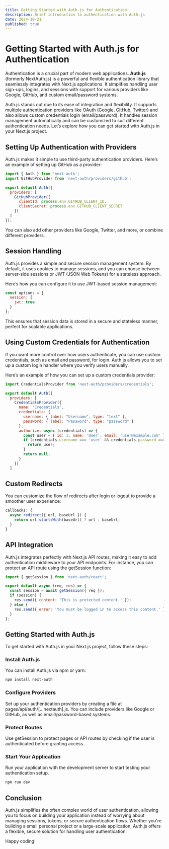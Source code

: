 ```yaml
---
title: Getting Started with Auth.js for Authentication
description: Brief introduction to authentication with Auth.js
date: 2024-10-21
published: true
---
```


# Getting Started with Auth.js for Authentication

Authentication is a crucial part of modern web applications. **Auth.js** (formerly NextAuth.js) is a powerful and flexible authentication library that seamlessly integrates with Next.js applications. It simplifies handling user sign-ups, logins, and sessions with support for various providers like Google, GitHub, and custom email/password systems.

Auth.js stands out due to its ease of integration and flexibility. It supports multiple authentication providers like OAuth (Google, GitHub, Twitter) and also allows custom credentials login (email/password). It handles session management automatically and can be customized to suit different authentication needs. Let’s explore how you can get started with Auth.js in your Next.js project.

## Setting Up Authentication with Providers

Auth.js makes it simple to use third-party authentication providers. Here’s an example of setting up GitHub as a provider:

```js
import { Auth } from 'next-auth';
import GitHubProvider from 'next-auth/providers/github';

export default Auth({
  providers: [
    GitHubProvider({
      clientId: process.env.GITHUB_CLIENT_ID,
      clientSecret: process.env.GITHUB_CLIENT_SECRET
    })
  ]
});

```

You can also add other providers like Google, Twitter, and more, or combine different providers.

## Session Handling

Auth.js provides a simple and secure session management system. By default, it uses cookies to manage sessions, and you can choose between server-side sessions or JWT (JSON Web Tokens) for a stateless approach.

Here’s how you can configure it to use JWT-based session management:

```js
const options = {
  session: {
    jwt: true
  }
};

```

This ensures that session data is stored in a secure and stateless manner, perfect for scalable applications.

## Using Custom Credentials for Authentication

If you want more control over how users authenticate, you can use custom credentials, such as email and password, for login. Auth.js allows you to set up a custom login handler where you verify users manually.

Here’s an example of how you can set up a custom credentials provider:

```js
import CredentialsProvider from 'next-auth/providers/credentials';

export default Auth({
  providers: [
    CredentialsProvider({
      name: 'Credentials',
      credentials: {
        username: { label: "Username", type: "text" },
        password: { label: "Password", type: "password" }
      },
      authorize: async (credentials) => {
        const user = { id: 1, name: 'User', email: 'user@example.com' };
        if (credentials.username === 'user' && credentials.password === 'password') {
          return user;
        }
        return null;
      }
    })
  ]
```

## Custom Redirects
You can customize the flow of redirects after login or logout to provide a smoother user experience:

```js
callbacks: {
  async redirect({ url, baseUrl }) {
    return url.startsWith(baseUrl) ? url : baseUrl;
  }
}
```
## API Integration

Auth.js integrates perfectly with Next.js API routes, making it easy to add authentication middleware to your API endpoints. For instance, you can protect an API route using the getSession function:

```js
import { getSession } from 'next-auth/react';

export default async (req, res) => {
  const session = await getSession({ req });
  if (session) {
    res.send({ content: 'This is protected content.' });
  } else {
    res.send({ error: 'You must be logged in to access this content.' });
  }
};

```

## Getting Started with Auth.js
To get started with Auth.js in your Next.js project, follow these steps:

### Install Auth.js
You can install Auth.js via npm or yarn:
```bash
npm install next-auth
 ```

### Configure Providers
Set up your authentication providers by creating a file at pages/api/auth/[...nextauth].js. You can include providers like Google or GitHub, as well as email/password-based systems.

### Protect Routes
Use getSession to protect pages or API routes by checking if the user is authenticated before granting access.

### Start Your Application
Run your application with the development server to start testing your authentication setup.

```bash
npm run dev
```

## Conclusion
Auth.js simplifies the often complex world of user authentication, allowing you to focus on building your application instead of worrying about managing sessions, tokens, or secure authentication flows. Whether you're building a small personal project or a large-scale application, Auth.js offers a flexible, secure solution for handling user authentication.

Happy coding!